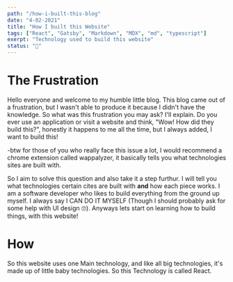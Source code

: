 ```yaml
---
path: "/how-i-built-this-blog"
date: "4-02-2021"
title: "How I built this Website"
tags: ["React", "Gatsby", "Markdown", "MDX", "md", "typescript"]
exerpt: "Technology used to build this website"
status: "🌱"
---
```


# The Frustration

Hello everyone and welcome to my humble little blog. This blog came out of a frustration, but I wasn't able to produce it because I didn't have the knowledge. So what was this frustration you may ask? I'll explain.
Do you ever use an application or visit a website and think, "Wow! How did they build this?", honestly it happens to me all the time, but I always added, I want to build this!

-btw for those of you who really face this issue a lot, I would recommend a chrome extension called wappalyzer, it basically tells you what technologies sites are built with.

So I aim to solve this question and also take it a step furthur. I will tell you what technologies certain cites are built with **and** how each piece works. I am a software developer who likes to build everything from
the ground up myself. I always say I CAN DO IT MYSELF (Though I should probably ask for some help with UI design 🙄). Anyways lets start on learning how to build things, with this website!

# How

So this website uses one Main technology, and like all big technologies, it's made up of little baby technologies. So this Technology is called React.
